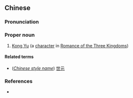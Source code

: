 ==Chinese==
{{zh-forms}}

===Pronunciation===
{{zh-pron
|m=Kǒng Yù
|cat=pn
}}

===Proper noun===
{{zh-proper noun}}

# [[w:Kong Yu|Kong Yu]] (a [[character]] in [[w:Romance of the Three Kingdoms|Romance of the Three Kingdoms]])

====Related terms====
* (''[[w:Chinese style name|Chinese style name]]'') [[世元]]

===References===
* {{cite-book
|last=Luo
|first=Guanzhong
|authorlink=w:Luo Guanzhong
|coauthors=
|year=
|title=[[s:Romance of the Three Kingdoms/Chapter 6#21|Romance of the Three Kingdoms/Chapter 6]]
|publisher=
|location=
}}